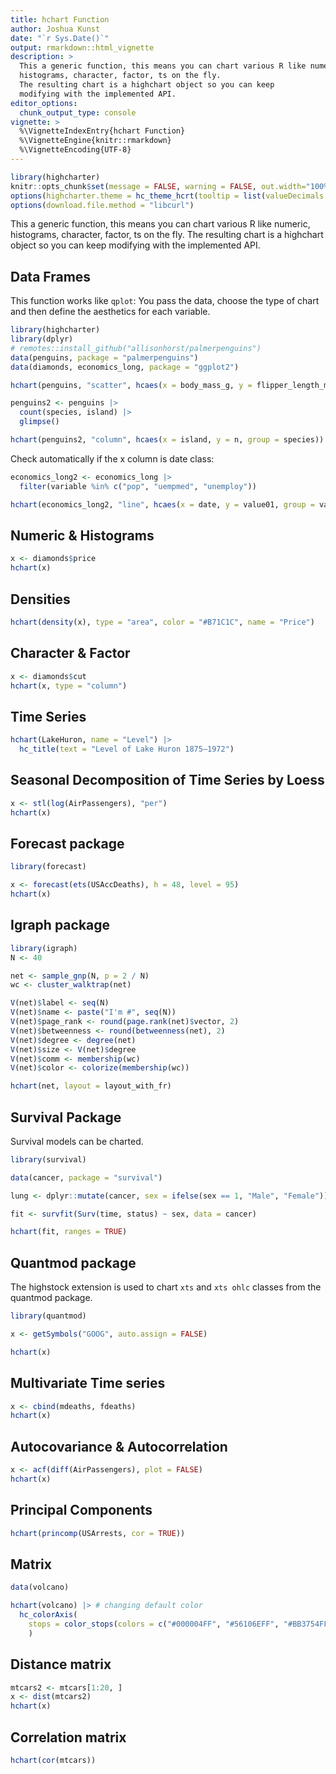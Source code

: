 ```yaml
---
title: hchart Function
author: Joshua Kunst
date: "`r Sys.Date()`"
output: rmarkdown::html_vignette
description: >
  This a generic function, this means you can chart various R like numeric, 
  histograms, character, factor, ts on the fly.
  The resulting chart is a highchart object so you can keep 
  modifying with the implemented API.
editor_options: 
  chunk_output_type: console
vignette: >
  %\VignetteIndexEntry{hchart Function}
  %\VignetteEngine{knitr::rmarkdown}
  %\VignetteEncoding{UTF-8}   
---
```


<script>
$(document).ready(function(){ 
  el = $(".page-header > h1")
  icon = "magic"
  text = el.text()
  text_new = "<span class=\"fa fa-" + icon  + "\"></span> " + text
  el.html(text_new) 
}) ;
</script>

```r
library(highcharter)
knitr::opts_chunk$set(message = FALSE, warning = FALSE, out.width="100%")
options(highcharter.theme = hc_theme_hcrt(tooltip = list(valueDecimals = 2)))
options(download.file.method = "libcurl")
```

This a generic function, this means you can chart various R like numeric, 
histograms, character, factor, ts on the fly.
The resulting chart is a highchart object so you can keep 
modifying with the implemented API.

## Data Frames

This function works like `qplot`: You pass the data, choose the type
of chart and then define the aesthetics for each variable.

```r
library(highcharter)
library(dplyr)
# remotes::install_github("allisonhorst/palmerpenguins")
data(penguins, package = "palmerpenguins")
data(diamonds, economics_long, package = "ggplot2")

hchart(penguins, "scatter", hcaes(x = body_mass_g, y = flipper_length_mm , group = species))

penguins2 <- penguins |>
  count(species, island) |>
  glimpse()

hchart(penguins2, "column", hcaes(x = island, y = n, group = species))
```

Check automatically if the x column is date class:

```r
economics_long2 <- economics_long |>
  filter(variable %in% c("pop", "uempmed", "unemploy"))

hchart(economics_long2, "line", hcaes(x = date, y = value01, group = variable))
```

## Numeric & Histograms

```r
x <- diamonds$price
hchart(x)
```

## Densities

```r
hchart(density(x), type = "area", color = "#B71C1C", name = "Price")
```

## Character & Factor

```r
x <- diamonds$cut
hchart(x, type = "column")
```

## Time Series

```r
hchart(LakeHuron, name = "Level") |> 
  hc_title(text = "Level of Lake Huron 1875–1972")
```

## Seasonal Decomposition of Time Series by Loess

```r
x <- stl(log(AirPassengers), "per")
hchart(x)
```

## Forecast package

```r
library(forecast)

x <- forecast(ets(USAccDeaths), h = 48, level = 95)
hchart(x)
```

## Igraph package

```r
library(igraph)
N <- 40

net <- sample_gnp(N, p = 2 / N)
wc <- cluster_walktrap(net)

V(net)$label <- seq(N)
V(net)$name <- paste("I'm #", seq(N))
V(net)$page_rank <- round(page.rank(net)$vector, 2)
V(net)$betweenness <- round(betweenness(net), 2)
V(net)$degree <- degree(net)
V(net)$size <- V(net)$degree
V(net)$comm <- membership(wc)
V(net)$color <- colorize(membership(wc))

hchart(net, layout = layout_with_fr)
```

## Survival Package

Survival models can be charted.

```r
library(survival)

data(cancer, package = "survival")

lung <- dplyr::mutate(cancer, sex = ifelse(sex == 1, "Male", "Female"))

fit <- survfit(Surv(time, status) ~ sex, data = cancer)

hchart(fit, ranges = TRUE)
```

## Quantmod package

The highstock extension is used to chart `xts` and `xts ohlc` classes from the
quantmod package. 

```r
library(quantmod)

x <- getSymbols("GOOG", auto.assign = FALSE)

hchart(x)
```

## Multivariate Time series

```r
x <- cbind(mdeaths, fdeaths)
hchart(x)
```

## Autocovariance & Autocorrelation

```r
x <- acf(diff(AirPassengers), plot = FALSE)
hchart(x)
```

## Principal Components

```r
hchart(princomp(USArrests, cor = TRUE))
```

## Matrix

```r
data(volcano)

hchart(volcano) |> # changing default color
  hc_colorAxis(
    stops = color_stops(colors = c("#000004FF", "#56106EFF", "#BB3754FF", "#F98C0AFF", "#FCFFA4FF"))
    )
```

## Distance matrix 

```r
mtcars2 <- mtcars[1:20, ]
x <- dist(mtcars2)
hchart(x)
```

## Correlation matrix

```r
hchart(cor(mtcars))
```
